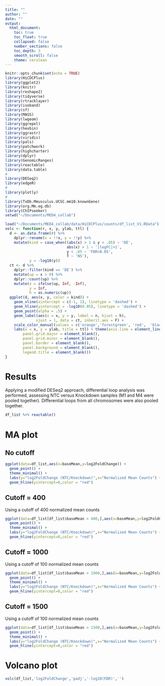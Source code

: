 ```yaml
---
title: ""
author: ""
date: ""
output:
  html_document:
    toc: true
    toc_float: true
    collapsed: false
    number_sections: false
    toc_depth: 3
    smooth_scroll: false
    theme: cerulean
---
```


```r
knitr::opts_chunk$set(echo = TRUE)
library(HiCDCPlus)
library(ggplot2)
library(knitr)
library(reshape2)
library(tidyverse)
library(rtracklayer)
library(isoband)
library(sf)
library(MASS)
library(lwgeom)
library(ggrepel)
library(hexbin)
library(ggrastr)
library(viridis)
library(pals)
library(patchwork)
library(highcharter)
library(dplyr)
library(GenomicRanges)
library(reactable)
library(data.table)
#
library(DESeq2)
library(edgeR)
#
library(plotly)
#
library(TxDb.Mmusculus.UCSC.mm10.knownGene)
library(org.Mm.eg.db)
library(ChIPseeker)
setwd("~/Documents/MED4_collab")
```

```r
load("~/Documents/MED4_collab/data/HiCDCPlus/counts/df_list_V1.RData")
volc <- function(r, x, y, ylab, ttl) {
  d <- as.data.frame(r) %>%
    dplyr::rename(x = !!x, y = !!y) %>%
    mutate(kind = case_when((abs(x) > 1 & y < .05) ~ 'DE',
                            abs(x) > 1 ~ '|logFC|>1',
                            y < .05 ~ 'FDR<0.05',
                            T ~ 'NS'),
           y = -log10(y))
  ct <- d %>% 
    dplyr::filter(kind == 'DE') %>%
    mutate(up = x > 0) %>%
    dplyr::count(up) %>%
    mutate(x = ifelse(up, Inf, -Inf),
           y = Inf,
           h = as.numeric(up))
  ggplot(d, aes(x, y, color = kind)) +
    geom_vline(xintercept = c(-1, 1), linetype = 'dashed') +
    geom_hline(yintercept = -log10(0.05), linetype = 'dashed') +
    geom_point(alpha = .5) +
    geom_label(aes(x = x, y = y, label = n, hjust = h),
              vjust = 1, data = ct, inherit.aes = F) +
    scale_color_manual(values = c('orange','forestgreen', 'red',  'black')) +
    labs(x = x, y = ylab, title = ttl) + theme(axis.line = element_line(colour = "black"),
        panel.grid.major = element_blank(),
        panel.grid.minor = element_blank(),
        panel.border = element_blank(),
        panel.background = element_blank(),
        legend.title = element_blank())
}
```

# Results

Applying a modified DESeq2 approach, differential loop analysis was performed, assessing NTC versus Knockdown samples (M1 and M4 were pooled together). Differential loops from all chromosomes were also pooled together.

```r
df_list %>% reactable()
```

# MA plot {.tabset}

## No cutoff
```r
ggplot(data=df_list,aes(x=baseMean,y=log2FoldChange)) +
  geom_point() +
  theme_minimal() +
  labs(y="log2FoldChange (NTC/Knockdown)",x="Normalized Mean Counts") +
  geom_hline(yintercept=0,color = "red")
```

## Cutoff = 400
Using a cutoff of 400 normalized mean counts
```r
ggplot(data=df_list[df_list$baseMean > 400,],aes(x=baseMean,y=log2FoldChange)) +
  geom_point() +
  theme_minimal() +
  labs(y="log2FoldChange (NTC/Knockdown)",x="Normalized Mean Counts") +
  geom_hline(yintercept=0,color = "red")
```

## Cutoff = 1000
Using a cutoff of 100 normalized mean counts
```r
ggplot(data=df_list[df_list$baseMean > 1000,],aes(x=baseMean,y=log2FoldChange)) +
  geom_point() +
  theme_minimal() +
  labs(y="log2FoldChange (NTC/Knockdown)",x="Normalized Mean Counts") +
  geom_hline(yintercept=0,color = "red")
```

## Cutoff = 1500
Using a cutoff of 100 normalized mean counts
```r
ggplot(data=df_list[df_list$baseMean > 1500,],aes(x=baseMean,y=log2FoldChange)) +
  geom_point() +
  theme_minimal() +
  labs(y="log2FoldChange (NTC/Knockdown)",x="Normalized Mean Counts") +
  geom_hline(yintercept=0,color = "red")
```

# Volcano plot

```r
volc(df_list,'log2FoldChange','padj','-log10(FDR)','')
```
